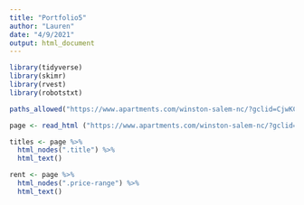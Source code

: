 ```yaml
---
title: "Portfolio5"
author: "Lauren"
date: "4/9/2021"
output: html_document
---
```


```r

library(tidyverse) 
library(skimr)
library(rvest)
library(robotstxt)

```

```r

paths_allowed("https://www.apartments.com/winston-salem-nc/?gclid=CjwKCAjw9r-DBhBxEiwA9qYUparLtarTAGWxsU9elNTmtbJu4Pge97m0TxH_S0fbbqjiEzCl-3wRBBoC9z0QAvD_BwE&gclsrc=aw.ds")
```

```r
page <- read_html ("https://www.apartments.com/winston-salem-nc/?gclid=CjwKCAjw9r-DBhBxEiwA9qYUparLtarTAGWxsU9elNTmtbJu4Pge97m0TxH_S0fbbqjiEzCl-3wRBBoC9z0QAvD_BwE&gclsrc=aw.ds")

titles <- page %>% 
  html_nodes(".title") %>% 
  html_text()

rent <- page %>% 
  html_nodes(".price-range") %>% 
  html_text()


```
